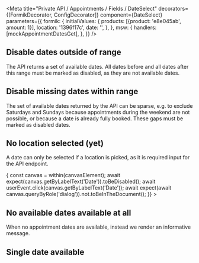


<Meta
  title="Private API / Appointments / Fields / DateSelect"
  decorators={[FormikDecorator, ConfigDecorator]}
  component={DateSelect}
  parameters={{
    formik: {
      initialValues: {
        products: [{product: 'e8e045ab', amount: 1}],
        location: '1396f17c',
        date: '',
      },
    },
    msw: {
      handlers: [mockAppointmentDatesGet],
    },
  }}
/>

## Disable dates outside of range

The API returns a set of available dates. All dates before and all dates after this range must be
marked as disabled, as they are not available dates.

<Canvas>
  <Story name="Calendar with available date range" height="460px">
    <DateSelect />
  </Story>
</Canvas>

## Disable missing dates within range

The set of available dates returned by the API can be sparse, e.g. to exclude Saturdays and Sundays
because appointments during the weekend are not possible, or because a date is already fully booked.
These gaps must be marked as disabled dates.

<Canvas>
  <Story
    name="Calendar with disabled gaps in date range"
    height="460px"
    parameters={{
      formik: {
        initialValues: {
          products: [{product: 'e8e045ab', amount: 1}],
          location: '34000e85',
          date: '',
        },
      },
    }}
  >
    <DateSelect />
  </Story>
</Canvas>

## No location selected (yet)

A date can only be selected if a location is picked, as it is required input for the API endpoint.

<Canvas>
  <Story
    name="Calendar disabled when no location is set"
    parameters={{
      formik: {
        initialValues: {
          products: [{product: 'e8e045ab', amount: 1}],
          location: '',
          date: '',
        },
      },
    }}
    play={async ({canvasElement}) => {
      const canvas = within(canvasElement);
      await expect(canvas.getByLabelText('Date')).toBeDisabled();
      await userEvent.click(canvas.getByLabelText('Date'));
      await expect(await canvas.queryByRole('dialog')).not.toBeInTheDocument();
    }}
  >
    <DateSelect />
  </Story>
</Canvas>

## No available dates available at all

When no appointment dates are available, instead we render an informative message.

<Canvas>
  <Story
    name="No dates available"
    parameters={{
      formik: {
        initialValues: {
          products: [{product: 'e8e045ab', amount: 1}],
          location: 'no-date',
          date: '',
        },
      },
    }}
  >
    <DateSelect />
  </Story>
</Canvas>

## Single date available

<Canvas>
  <Story
    name="Single date available"
    height="460px"
    parameters={{
      formik: {
        initialValues: {
          products: [{product: 'e8e045ab', amount: 1}],
          location: 'single-date',
          date: '',
        },
      },
    }}
  >
    <DateSelect />
  </Story>
</Canvas>
